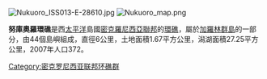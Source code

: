 [[Image:Nukuoro_ISS013-E-28610.jpg|thumb]]
[[Image:Nukuoro_map.png|thumb]]

'''努庫奧羅環礁'''是西[[太平洋|太平洋]]島國[[密克羅尼西亞聯邦|密克羅尼西亞聯邦]]的[[環礁|環礁]]，屬於[[加羅林群島|加羅林群島]]的一部分，由44個島嶼組成，直徑6公里，土地面積1.67平方公里，潟湖面積27.25平方公里，2007年人口372。

{{coord|3|50|54|N|154|56|27|E|region:FM-PNI_type:isle|display=title}}

{{Authority control}}
[[Category:密克罗尼西亚联邦环礁群|Category:密克罗尼西亚联邦环礁群]]

{{Micronesia-stub}}